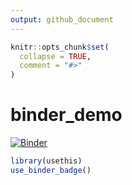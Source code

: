 ```yaml
---
output: github_document
---
```


<!-- README.md is generated from README.Rmd. Please edit that file -->

```r
knitr::opts_chunk$set(
  collapse = TRUE,
  comment = "#>"
)
```
# binder_demo

[![Binder](http://mybinder.org/badge.svg)](https://mybinder.org/v2/gh/uribo/binder_demo/master)

```r
library(usethis)
use_binder_badge()
```
